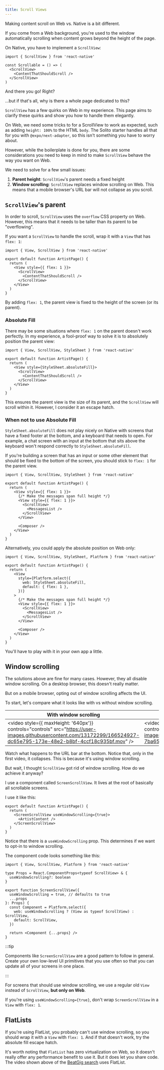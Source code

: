 ```yaml
---
title: Scroll Views
---
```


Making content scroll on Web vs. Native is a bit different.

If you come from a Web background, you're used to the window automatically scrolling when content grows beyond the height of the page.

On Native, you have to implement a `ScrollView`:

```tsx
import { ScrollView } from 'react-native'

const Scrollable = () => (
  <ScrollView>
    <ContentThatShouldScroll />
  </ScrollView>
)
```

And there you go! Right?

...but if that's all, why is there a whole page dedicated to this?

`ScrollView` has a few quirks on Web in my experience. This page aims to clarify these quirks and show you how to handle them elegantly.

On Web, we need some tricks to for a ScrollView to work as expected, such as adding `height: 100%` to the HTML `body`. The Solito starter handles all that for you with `@expo/next-adapter`, so this isn't something you have to worry about.

However, while the boilerplate is done for you, there are some considerations you need to keep in mind to make `ScrollView` behave the way you want on Web.

We need to solve for a few small issues:

1. **Parent height**: `ScrollView`'s parent needs a fixed height
2. **Window scrolling**: `ScrollView` replaces window scrolling on Web. This means that a mobile browser's URL bar will not collapse as you scroll.

## `ScrollView`'s parent

In order to scroll, `ScrollView` uses the `overflow` CSS property on Web. However, this means that it needs to be taller than its parent to be "overflowing".

If you want a `ScrollView` to handle the scroll, wrap it with a `View` that has `flex: 1`:

```tsx
import { View, ScrollView } from 'react-native'

export default function ArtistPage() {
  return (
    <View style={{ flex: 1 }}>
      <ScrollView>
        <ContentThatShouldScroll />
      </ScrollView>
    </View>
  )
}
```

By adding `flex: 1`, the parent view is fixed to the height of the screen (or its parent).

### Absolute Fill

There may be some situations where `flex: 1` on the parent doesn't work perfectly. In my experience, a fool-proof way to solve it is to absolutely position the parent view:

```tsx
import { View, ScrollView, StyleSheet } from 'react-native'

export default function ArtistPage() {
  return (
    <View style={StyleSheet.absoluteFill}>
      <ScrollView>
        <ContentThatShouldScroll />
      </ScrollView>
    </View>
  )
}
```

This ensures the parent view is the size of its parent, and the `ScrollView` will scroll within it. However, I consider it an escape hatch.

### When not to use Absolute Fill

`StyleSheet.absoluteFill` does not play nicely on Native with screens that have a fixed footer at the bottom, and a keyboard that needs to open. For example, a chat screen with an input at the bottom that sits above the keyboard won't respond correctly to `StyleSheet.absoluteFill`.

If you're building a screen that has an input or some other element that should be fixed to the bottom of the screen, you should stick to `flex: 1` for the parent view.

```tsx
import { View, ScrollView, StyleSheet } from 'react-native'

export default function ArtistPage() {
  return (
    <View style={{ flex: 1 }}>
      {/* Make the messages span full height */}
      <View style={{ flex: 1 }}>
        <ScrollView>
          <MessagesList />
        </ScrollView>
      </View>

      <Composer />
    </View>
  )
}
```

Alternatively, you could apply the absolute position on Web only:

```tsx
import { View, ScrollView, StyleSheet, Platform } from 'react-native'

export default function ArtistPage() {
  return (
    <View
      style={Platform.select({
        web: StyleSheet.absoluteFill,
        default: { flex: 1 },
      })}
    >
      {/* Make the messages span full height */}
      <View style={{ flex: 1 }}>
        <ScrollView>
          <MessagesList />
        </ScrollView>
      </View>

      <Composer />
    </View>
  )
}
```

You'll have to play with it in your own app a little.

## Window scrolling

The solutions above are fine for many cases. However, they all disable window scrolling. On a desktop browser, this doesn't really matter.

But on a mobile browser, opting out of window scrolling affects the UI.

To start, let's compare what it looks like with vs without window scrolling.

| With window scrolling                                                                                                                                                   | Without window scrolling                                                                                                                                                |
| ----------------------------------------------------------------------------------------------------------------------------------------------------------------------- | ----------------------------------------------------------------------------------------------------------------------------------------------------------------------- |
| <video style={{ maxHeight: '640px'}} controls="controls" src="https://user-images.githubusercontent.com/13172299/166524927-dc65e795-173e-48e2-b8bf-4ccf18c935bf.mov" /> | <video style={{ maxHeight: '640px'}} controls="controls" src="https://user-images.githubusercontent.com/13172299/166524954-7ba65b5a-c4c7-4817-aae2-3689c24ba5a6.MP4" /> |

Watch what happens to the URL bar at the bottom. Notice that, only in the first video, it collapses. This is because it's using window scrolling.

But wait, I thought `ScrollView` got rid of window scrolling. How do we achieve it anyway?

I use a component called `ScreenScrollView`. It lives at the root of basically all scrollable screens.

I use it like this:

```tsx
export default function ArtistPage() {
  return (
    <ScreenScrollView useWindowScrolling={true}>
      <ArtistContent />
    </ScreenScrollView>
  )
}
```

Notice that there is a `useWindowScrolling` prop. This determines if we want to opt-in to window scrolling.

The component code looks something like this:

```tsx
import { View, ScrollView, Platform } from 'react-native'

type Props = React.ComponentProps<typeof ScrollView> & {
  useWindowScrolling?: boolean
}

export function ScreenScrollView({
  useWindowScrolling = true, // defaults to true
  ...props
}: Props) {
  const Component = Platform.select({
    web: useWindowScrolling ? (View as typeof ScrollView) : ScrollView,
    default: ScrollView,
  })

  return <Component {...props} />
}
```

:::tip

Components like `ScreenScrollView` are a good pattern to follow in general. Create your own low-level UI primitives that you use often so that you can update all of your screens in one place.

:::

For screens that should use window scrolling, we use a regular old `View` instead of `ScrollView`, **but only on Web**.

If you're using `useWindowScrolling={true}`, don't wrap `ScreenScrollView` in a `View` with `flex: 1`.

## FlatLists

If you're using FlatList, you probably can't use window scrolling, so you should wrap it with a `View` with `flex: 1`. And if that doesn't work, try the absolute fill escape hatch.

It's worth noting that `FlatList` has zero virtualization on Web, so it doesn't really offer any performance benefit to use it. But it does let you share code. The video shown above of the [BeatGig search](https://beatgig.com/search) uses FlatList.
